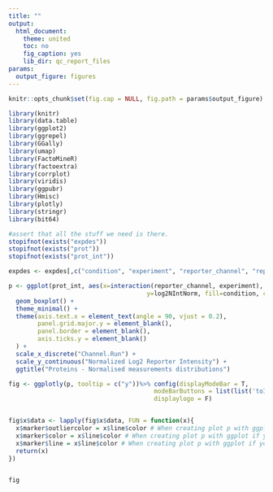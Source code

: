 ```yaml
---
title: ""
output:
  html_document:
    theme: united
    toc: no
    fig_caption: yes
    lib_dir: qc_report_files
params:
  output_figure: figures
---
```


<style type="text/css">
  .container-fluid, .main-container {
    max-width: inherit !important;
    padding: 0 !important;
  }
</style>

<script>
const handleLoaded = function () {
  const wrapperEl = document.querySelector('.js-plotly-plot');

  if (!wrapperEl) {
    return;
  }

  wrapperEl.style.width = '100%';
  wrapperEl.style.height = '100%';
  wrapperEl.style.marginBottom = '0';

  window.dispatchEvent(new Event('resize'));
};

document.addEventListener('DOMContentLoaded', handleLoaded, false);
</script>



```r
knitr::opts_chunk$set(fig.cap = NULL, fig.path = params$output_figure)

library(knitr)
library(data.table)
library(ggplot2)
library(ggrepel)
library(GGally)
library(umap)
library(FactoMineR)
library(factoextra)
library(corrplot)
library(viridis)
library(ggpubr)
library(Hmisc)
library(plotly)
library(stringr)
library(bit64)
```

```r
#assert that all the stuff we need is there. 
stopifnot(exists("expdes"))
stopifnot(exists("prot"))
stopifnot(exists("prot_int"))

```

```r
expdes <- expdes[,c("condition", "experiment", "reporter_channel", "replicate")]
```

```r

p <- ggplot(prot_int, aes(x=interaction(reporter_channel, experiment), 
                                      y=log2NIntNorm, fill=condition, colour=condition)) +
  geom_boxplot() +
  theme_minimal() +
  theme(axis.text.x = element_text(angle = 90, vjust = 0.2),
        panel.grid.major.y = element_blank(),
        panel.border = element_blank(),
        axis.ticks.y = element_blank()
  ) +
  scale_x_discrete("Channel.Run") +
  scale_y_continuous("Normalized Log2 Reporter Intensity") +
  ggtitle("Proteins - Normalised measurements distributions")

fig <- ggplotly(p, tooltip = c("y"))%>% config(displayModeBar = T, 
                                        modeBarButtons = list(list('toImage')),
                                        displaylogo = F)


fig$x$data <- lapply(fig$x$data, FUN = function(x){
  x$marker$outliercolor = x$line$color # When creating plot p with ggplot if you specify fill = cut use x$fill$color instead of $line$color
  x$marker$color = x$line$color # When creating plot p with ggplot if you specify fill = cut use x$fill$color instead $line$color
  x$marker$line = x$line$color # When creating plot p with ggplot if you specify fill = cut use x$fill$color instead $line$color
  return(x)
})


fig
```
